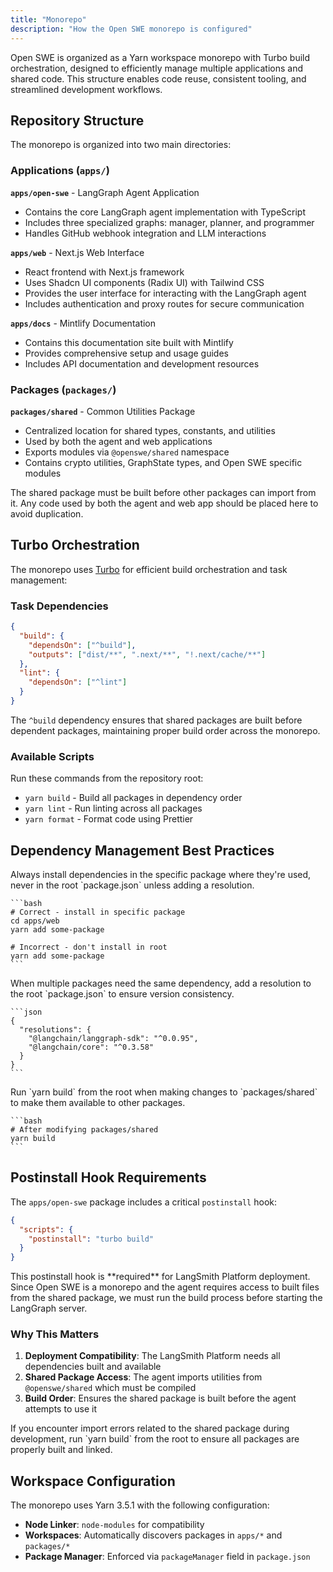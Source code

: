 ```yaml
---
title: "Monorepo"
description: "How the Open SWE monorepo is configured"
---
```


Open SWE is organized as a Yarn workspace monorepo with Turbo build orchestration, designed to efficiently manage multiple applications and shared code. This structure enables code reuse, consistent tooling, and streamlined development workflows.

## Repository Structure

The monorepo is organized into two main directories:

### Applications (`apps/`)

**`apps/open-swe`** - LangGraph Agent Application

- Contains the core LangGraph agent implementation with TypeScript
- Includes three specialized graphs: manager, planner, and programmer
- Handles GitHub webhook integration and LLM interactions

**`apps/web`** - Next.js Web Interface

- React frontend with Next.js framework
- Uses Shadcn UI components (Radix UI) with Tailwind CSS
- Provides the user interface for interacting with the LangGraph agent
- Includes authentication and proxy routes for secure communication

**`apps/docs`** - Mintlify Documentation

- Contains this documentation site built with Mintlify
- Provides comprehensive setup and usage guides
- Includes API documentation and development resources

### Packages (`packages/`)

**`packages/shared`** - Common Utilities Package

- Centralized location for shared types, constants, and utilities
- Used by both the agent and web applications
- Exports modules via `@openswe/shared` namespace
- Contains crypto utilities, GraphState types, and Open SWE specific modules

<Note>
  The shared package must be built before other packages can import from it. Any
  code used by both the agent and web app should be placed here to avoid
  duplication.
</Note>

## Turbo Orchestration

The monorepo uses [Turbo](https://turbo.build/) for efficient build orchestration and task management:

### Task Dependencies

```json
{
  "build": {
    "dependsOn": ["^build"],
    "outputs": ["dist/**", ".next/**", "!.next/cache/**"]
  },
  "lint": {
    "dependsOn": ["^lint"]
  }
}
```

The `^build` dependency ensures that shared packages are built before dependent packages, maintaining proper build order across the monorepo.

### Available Scripts

Run these commands from the repository root:

- `yarn build` - Build all packages in dependency order
- `yarn lint` - Run linting across all packages
- `yarn format` - Format code using Prettier

## Dependency Management Best Practices

<Steps>
  <Step title="Install dependencies in specific packages">
    Always install dependencies in the specific package where they're used, never in the root `package.json` unless adding a resolution.

    ```bash
    # Correct - install in specific package
    cd apps/web
    yarn add some-package

    # Incorrect - don't install in root
    yarn add some-package
    ```
  </Step>

  <Step title="Use resolutions for shared dependencies">
    When multiple packages need the same dependency, add a resolution to the root `package.json` to ensure version consistency.

    ```json
    {
      "resolutions": {
        "@langchain/langgraph-sdk": "^0.0.95",
        "@langchain/core": "^0.3.58"
      }
    }
    ```
  </Step>

  <Step title="Build shared packages after changes">
    Run `yarn build` from the root when making changes to `packages/shared` to make them available to other packages.

    ```bash
    # After modifying packages/shared
    yarn build
    ```
  </Step>
</Steps>

## Postinstall Hook Requirements

The `apps/open-swe` package includes a critical `postinstall` hook:

```json
{
  "scripts": {
    "postinstall": "turbo build"
  }
}
```

<Note>
  This postinstall hook is **required** for LangSmith Platform deployment. Since
  Open SWE is a monorepo and the agent requires access to built files from the
  shared package, we must run the build process before starting the LangGraph
  server.
</Note>

### Why This Matters

1. **Deployment Compatibility**: The LangSmith Platform needs all dependencies built and available
2. **Shared Package Access**: The agent imports utilities from `@openswe/shared` which must be compiled
3. **Build Order**: Ensures the shared package is built before the agent attempts to use it

<Tip>
  If you encounter import errors related to the shared package during
  development, run `yarn build` from the root to ensure all packages are
  properly built and linked.
</Tip>

## Workspace Configuration

The monorepo uses Yarn 3.5.1 with the following configuration:

- **Node Linker**: `node-modules` for compatibility
- **Workspaces**: Automatically discovers packages in `apps/*` and `packages/*`
- **Package Manager**: Enforced via `packageManager` field in `package.json`
